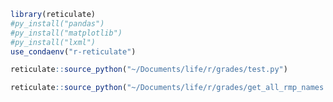 ```r
library(reticulate)
#py_install("pandas")
#py_install("matplotlib")
#py_install("lxml")
use_condaenv("r-reticulate")
```

```r
reticulate::source_python("~/Documents/life/r/grades/test.py")
```

```r
reticulate::source_python("~/Documents/life/r/grades/get_all_rmp_names.py")
```

